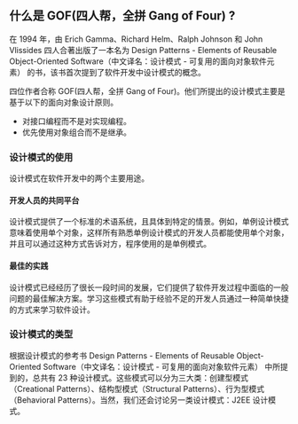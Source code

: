 
## 什么是 GOF(四人帮，全拼 Gang of Four) ?
在 1994 年，由 Erich Gamma、Richard Helm、Ralph Johnson 和 John Vlissides 四人合著出版了一本名为 Design Patterns - Elements of Reusable Object-Oriented Software（中文译名：设计模式 - 可复用的面向对象软件元素） 的书，该书首次提到了软件开发中设计模式的概念。

四位作者合称 GOF(四人帮，全拼 Gang of Four)。他们所提出的设计模式主要是基于以下的面向对象设计原则。

- 对接口编程而不是对实现编程。
- 优先使用对象组合而不是继承。

### 设计模式的使用
设计模式在软件开发中的两个主要用途。

#### 开发人员的共同平台
设计模式提供了一个标准的术语系统，且具体到特定的情景。例如，单例设计模式意味着使用单个对象，这样所有熟悉单例设计模式的开发人员都能使用单个对象，并且可以通过这种方式告诉对方，程序使用的是单例模式。

#### 最佳的实践
设计模式已经经历了很长一段时间的发展，它们提供了软件开发过程中面临的一般问题的最佳解决方案。学习这些模式有助于经验不足的开发人员通过一种简单快捷的方式来学习软件设计。

### 设计模式的类型
根据设计模式的参考书 Design Patterns - Elements of Reusable Object-Oriented Software（中文译名：设计模式 - 可复用的面向对象软件元素） 中所提到的，总共有 23 种设计模式。这些模式可以分为三大类：创建型模式（Creational Patterns）、结构型模式（Structural Patterns）、行为型模式（Behavioral Patterns）。当然，我们还会讨论另一类设计模式：J2EE 设计模式。